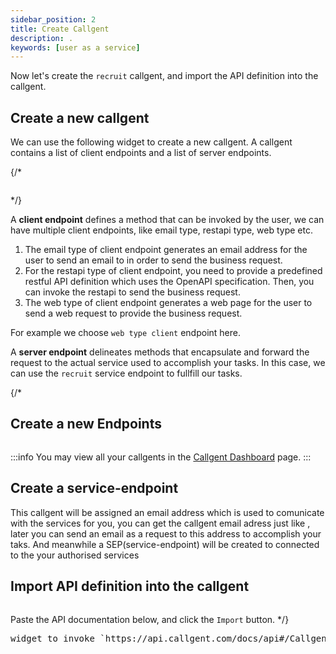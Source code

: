 ```yaml
---
sidebar_position: 2
title: Create Callgent
description: .
keywords: [user as a service]
---
```



Now let's create the `recruit` callgent, and import the API definition into the callgent.

## Create a new callgent

We can use the following widget to create a new callgent. A callgent contains a list of client endpoints and a list of server endpoints.

{/* <pre><CreateCallgent /></pre> */}
<CascadingMenu adaptorKey="Email" name="Recruitment" />

A **client endpoint** defines a method that can be invoked by the user, we can have multiple client endpoints, like email type, restapi type, web type etc.
1. The email type of client endpoint generates an email address for the user to send an email to in order to send the business request.
2. For the restapi type of client endpoint, you need to provide a predefined restful API definition which uses the OpenAPI specification. Then, you can invoke the restapi to send the business request.
3. The web type of client endpoint generates a web page for the user to send a web request to provide the business request.

For example we choose `web type client` endpoint here.

A **server endpoint** delineates methods that encapsulate and forward the request to the actual service used to accomplish your tasks.
In this case, we can use the `recruit` service endpoint to fullfill our tasks.

{/* 
## Create a new Endpoints

<pre><CreateEndpoints /></pre> 

:::info
You may view all your callgents in the [Callgent Dashboard](https://app.callgent.com/dashboard) page.
:::

## Create a service-endpoint
This callgent will be assigned an email address which is used to comunicate with the services for you, you can get the callgent email adress just like <Email />,
later you can send an email as a request to this address to accomplish your taks. And meanwhile a SEP(service-endpoint) will be created to connected to the your authorised services 

## Import API definition into the callgent

<pre><ImportApi /></pre>

Paste the API documentation below, and click the `Import` button.
*/}


<pre>widget to invoke `https://api.callgent.com/docs/api#/CallgentFunctions/CallgentFunctionsController_importBatch`</pre>